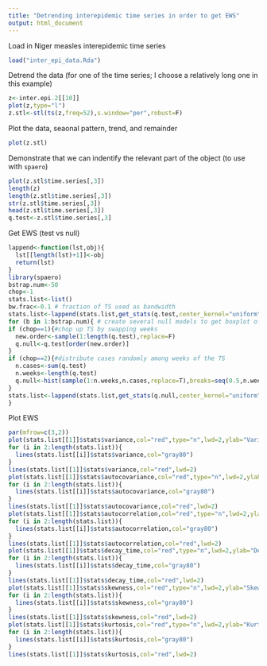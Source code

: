 ```yaml
---
title: "Detrending interepidemic time series in order to get EWS"
output: html_document
---
```


Load in Niger measles interepidemic time series

```r
load("inter_epi_data.Rda")
```

Detrend the data (for one of the time series; I choose a relatively long one in this example)

```r
z<-inter.epi.2[[10]]
plot(z,type="l")
z.stl<-stl(ts(z,freq=52),s.window="per",robust=F)
```

Plot the data, seaonal pattern, trend, and remainder

```r
plot(z.stl)
```

Demonstrate that we can indentify the relevant part of the object (to use with `spaero`)

```r
plot(z.stl$time.series[,3])
length(z)
length(z.stl$time.series[,3])
str(z.stl$time.series[,3])
head(z.stl$time.series[,3])
q.test<-z.stl$time.series[,3]
```

Get EWS (test vs null)

```r
lappend<-function(lst,obj){
  lst[[length(lst)+1]]<-obj
  return(lst)
}
library(spaero)
bstrap.num<-50
chop<-1
stats.list<-list()
bw.frac<-0.1 # fraction of TS used as bandwidth
stats.list<-lappend(stats.list,get_stats(q.test,center_kernel="uniform",center_trend="assume_zero",center_bandwidth=bw.frac*length(q.test),stat_bandwidth=bw.frac*length(q.test)))
for (b in 1:bstrap.num){ # create several null models to get boxplot of AUC
if (chop==1){#chop up TS by swapping weeks
  new.order<-sample(1:length(q.test),replace=F)
  q.null<-q.test[order(new.order)]
}
if (chop==2){#distribute cases randomly among weeks of the TS
  n.cases<-sum(q.test)
  n.weeks<-length(q.test)
  q.null<-hist(sample(1:n.weeks,n.cases,replace=T),breaks=seq(0.5,n.weeks+0.5,1),plot=F)$counts
}
stats.list<-lappend(stats.list,get_stats(q.null,center_kernel="uniform",center_trend="assume_zero",center_bandwidth=bw.frac*length(q.null),stat_bandwidth=bw.frac*length(q.null)))
}
```

Plot EWS

```r
par(mfrow=c(3,2))
plot(stats.list[[1]]$stats$variance,col="red",type="n",lwd=2,ylab="Variance",ylim=c(0,max(unlist((lapply(stats.list,FUN=function(x) return(max(x$stats$variance,na.rm=T))))))))
for (i in 2:length(stats.list)){
  lines(stats.list[[i]]$stats$variance,col="gray80")
}
lines(stats.list[[1]]$stats$variance,col="red",lwd=2)
plot(stats.list[[1]]$stats$autocovariance,col="red",type="n",lwd=2,ylab="Autocovariance",ylim=c(0,max(unlist((lapply(stats.list,FUN=function(x) return(max(x$stats$autocovariance,na.rm=T))))))))
for (i in 2:length(stats.list)){
  lines(stats.list[[i]]$stats$autocovariance,col="gray80")
}
lines(stats.list[[1]]$stats$autocovariance,col="red",lwd=2)
plot(stats.list[[1]]$stats$autocorrelation,col="red",type="n",lwd=2,ylab="Autocorrelation",ylim=c(0,max(unlist((lapply(stats.list,FUN=function(x) return(max(x$stats$autocorrelation,na.rm=T))))))))
for (i in 2:length(stats.list)){
  lines(stats.list[[i]]$stats$autocorrelation,col="gray80")
}
lines(stats.list[[1]]$stats$autocorrelation,col="red",lwd=2)
plot(stats.list[[1]]$stats$decay_time,col="red",type="n",lwd=2,ylab="Decay time",ylim=c(0,max(unlist((lapply(stats.list,FUN=function(x) return(max(x$stats$decay_time,na.rm=T))))))))
for (i in 2:length(stats.list)){
  lines(stats.list[[i]]$stats$decay_time,col="gray80")
}
lines(stats.list[[1]]$stats$decay_time,col="red",lwd=2)
plot(stats.list[[1]]$stats$skewness,col="red",type="n",lwd=2,ylab="Skewness",ylim=c(0,max(unlist((lapply(stats.list,FUN=function(x) return(max(x$stats$skewness,na.rm=T))))))))
for (i in 2:length(stats.list)){
  lines(stats.list[[i]]$stats$skewness,col="gray80")
}
lines(stats.list[[1]]$stats$skewness,col="red",lwd=2)
plot(stats.list[[1]]$stats$kurtosis,col="red",type="n",lwd=2,ylab="Kurtosis",ylim=c(0,max(unlist((lapply(stats.list,FUN=function(x) return(max(x$stats$kurtosis,na.rm=T))))))))
for (i in 2:length(stats.list)){
  lines(stats.list[[i]]$stats$kurtosis,col="gray80")
}
lines(stats.list[[1]]$stats$kurtosis,col="red",lwd=2)
```
